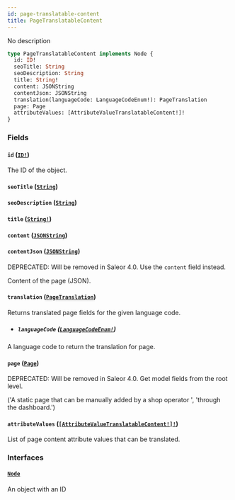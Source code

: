 ```yaml
---
id: page-translatable-content
title: PageTranslatableContent
---
```


No description

```graphql
type PageTranslatableContent implements Node {
  id: ID!
  seoTitle: String
  seoDescription: String
  title: String!
  content: JSONString
  contentJson: JSONString
  translation(languageCode: LanguageCodeEnum!): PageTranslation
  page: Page
  attributeValues: [AttributeValueTranslatableContent!]!
}
```

### Fields

#### `id` ([`ID!`](../../../developer/api-reference/scalars/id))

The ID of the object.

#### `seoTitle` ([`String`](../../../developer/api-reference/scalars/string))

#### `seoDescription` ([`String`](../../../developer/api-reference/scalars/string))

#### `title` ([`String!`](../../../developer/api-reference/scalars/string))

#### `content` ([`JSONString`](../../../developer/api-reference/scalars/json-string))

#### `contentJson` ([`JSONString`](../../../developer/api-reference/scalars/json-string))

<span class="badge badge--warning">DEPRECATED: Will be removed in Saleor 4.0. Use the `content` field instead.</span>

Content of the page (JSON).

#### `translation` ([`PageTranslation`](../../../developer/api-reference/objects/page-translation))

Returns translated page fields for the given language code.

- ##### `languageCode` ([`LanguageCodeEnum!`](../../../developer/api-reference/enums/language-code-enum))

A language code to return the translation for page.

#### `page` ([`Page`](../../../developer/api-reference/objects/page))

<span class="badge badge--warning">DEPRECATED: Will be removed in Saleor 4.0. Get model fields from the root level.</span>

('A static page that can be manually added by a shop operator ', 'through the dashboard.')

#### `attributeValues` ([`[AttributeValueTranslatableContent!]!`](../../../developer/api-reference/objects/attribute-value-translatable-content))

List of page content attribute values that can be translated.

### Interfaces

#### [`Node`](../../../developer/api-reference/interfaces/node)

An object with an ID
